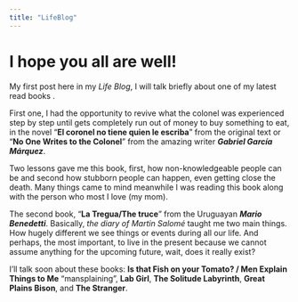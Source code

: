```yaml
---
title: "LifeBlog"
---
```



# I hope you all are well!

My first post here in my _Life Blog_, I will talk briefly about one of my latest read books .

First one, I had the opportunity to revive what the colonel was experienced step by step until gets completely run out of money to buy something to eat, in the novel "**El coronel no tiene quien le escriba**" from the original text or "**No One Writes to the Colonel**" from the amazing writer _**Gabriel  García  Márquez**_.

 Two lessons gave me this book, first, how non-knowledgeable people can be and second how stubborn people can happen, even getting close the death. Many things came to mind meanwhile I was reading this book along with the person who most I love (my mom).

 The second book, "**La Tregua/The truce**" from the Uruguayan _**Mario Benedetti**_. Basically, _the diary of Martin Salomé_ taught me two main things. How hugely different we see things or events during all our life. And perhaps, the most important, to live in the present because we cannot assume anything for the upcoming future, wait, does it really exist?

I'll talk soon about these books: **Is that Fish on your Tomato? / Men Explain Things to Me** "mansplaining", **Lab Girl**, **The Solitude Labyrinth**, **Great Plains Bison**, and **The Stranger**.

